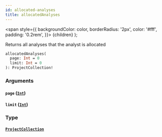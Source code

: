 ```yaml
---
id: allocated-analyses
title: allocatedAnalyses
---
```


<span
style={{
      backgroundColor: color,
      borderRadius: '2px',
      color: '#fff',
      padding: '0.2rem',
    }}>
{children}
</span>
);

Returns all analyses that the analyst is allocated

```graphql
allocatedAnalyses(
  page: Int = 0
  limit: Int = 0
): ProjectCollection!

```

### Arguments

#### `page` ([`Int`](/api/scalars/int))

#### `limit` ([`Int`](/api/scalars/int))

### Type

#### [`ProjectCollection`](/api/objects/project-collection)
